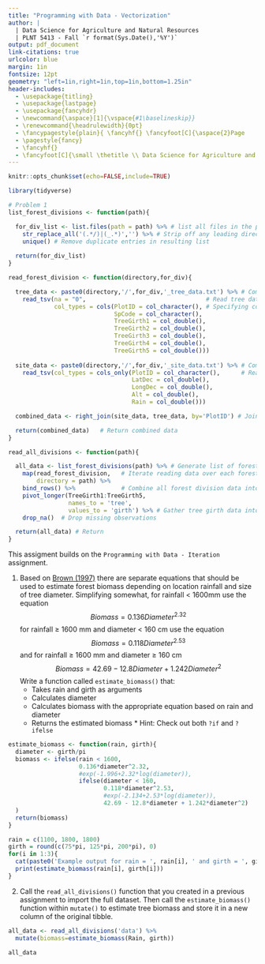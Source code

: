 ```yaml
---
title: "Programming with Data - Vectorization"
author: |
  | Data Science for Agriculture and Natural Resources
  | PLNT 5413 - Fall `r format(Sys.Date(),'%Y')`
output: pdf_document
link-citations: true
urlcolor: blue
margin: 1in
fontsize: 12pt
geometry: "left=1in,right=1in,top=1in,bottom=1.25in"
header-includes:
  - \usepackage{titling}
  - \usepackage{lastpage}
  - \usepackage{fancyhdr}
  - \newcommand{\aspace}[1]{\vspace{#1\baselineskip}}
  - \renewcommand{\headrulewidth}{0pt}
  - \fancypagestyle{plain}{ \fancyhf{} \fancyfoot[C]{\aspace{2}Page     \thepage~of~\pageref{LastPage}} }
  - \pagestyle{fancy}
  - \fancyhf{}
  - \fancyfoot[C]{\small \thetitle \\ Data Science for Agriculture and Natural Resources\\PLNT 5413 - Fall `r format(Sys.Date(),'%Y')`\\ Page \thepage~of~\pageref{LastPage}}
---
```


```r
knitr::opts_chunk$set(echo=FALSE,include=TRUE)
```

```r
library(tidyverse)

# Problem 1
list_forest_divisions <- function(path){

  for_div_list <- list.files(path = path) %>% # list all files in the path directory
    str_replace_all('(.*/)|(_.*)','') %>% # Strip off any leading directories and trailing file extenstions including _tree_data or _site_data labels
    unique() # Remove duplicate entries in resulting list
  
  return(for_div_list)
}

read_forest_division <- function(directory,for_div){

  tree_data <- paste0(directory,'/',for_div,'_tree_data.txt') %>% # Combine directory path and forest division to create tree data file name
    read_tsv(na = "0",                                  # Read tree data setting "0" observations to NA
             col_types = cols(PlotID = col_character(), # Specifying column types
                              SpCode = col_character(),
                              TreeGirth1 = col_double(),
                              TreeGirth2 = col_double(),
                              TreeGirth3 = col_double(),
                              TreeGirth4 = col_double(),
                              TreeGirth5 = col_double()))
  
  site_data <- paste0(directory,'/',for_div,'_site_data.txt') %>% # Combine directory path and forest division to create site data file name
    read_tsv(col_types = cols_only(PlotID = col_character(),      # Read site data selecting columns and specifying column types
                                   LatDec = col_double(),
                                   LongDec = col_double(),
                                   Alt = col_double(),
                                   Rain = col_double()))

  combined_data <- right_join(site_data, tree_data, by='PlotID') # Join site data and tree data

  return(combined_data)   # Return combined data
}

read_all_divisions <- function(path){

  all_data <- list_forest_divisions(path) %>% # Generate list of forest divisions
    map(read_forest_division,   # Iterate reading data over each forest division
        directory = path) %>% 
    bind_rows() %>%             # Combine all forest division data into single tibble
    pivot_longer(TreeGirth1:TreeGirth5,
                 names_to = 'tree',
                 values_to = 'girth') %>% # Gather tree girth data into a single column
    drop_na()  # Drop missing observations

  return(all_data) # Return 
}

```

This assigment builds on the `Programming with Data - Iteration` assignment.

1. Based on [Brown (1997)](http://www.fao.org/docrep/W4095E/w4095e06.htm#3.2.1%20biomass%20regression%20equations) there are separate equations that should be used to estimate forest biomass depending on location rainfall and size of tree diameter. Simplifying somewhat, for rainfall < 1600mm use the equation $$Biomass = 0.136Diameter^{2.32}$$ for rainfall $\ge$ 1600 mm and diameter < 160 cm use the equation  $$Biomass = 0.118Diameter^{2.53}$$ and for rainfall $\ge$ 1600 mm and diameter $\ge$ 160 cm $$Biomass = 42.69-12.8Diameter+1.242Diameter^2$$ Write a function called `estimate_biomass()` that:
    * Takes rain and girth as arguments
    * Calculates diameter
    * Calculates biomass with the appropriate equation based on rain and diameter
    * Returns the estimated biomass
            * Hint: Check out both `?if` and `?ifelse`

```r
estimate_biomass <- function(rain, girth){
  diameter <- girth/pi
  biomass <- ifelse(rain < 1600,
                    0.136*diameter^2.32,
                    #exp(-1.996+2.32*log(diameter)),
                    ifelse(diameter < 160,
                           0.118*diameter^2.53,
                           #exp(-2.134+2.53*log(diameter)),
                           42.69 - 12.8*diameter + 1.242*diameter^2)
  )
  return(biomass)
}
```

```r
rain = c(1100, 1800, 1800)
girth = round(c(75*pi, 125*pi, 200*pi), 0)
for(i in 1:3){
  cat(paste0('Example output for rain = ', rain[i], ' and girth = ', girth[i], ':\n'))
  print(estimate_biomass(rain[i], girth[i]))
}
```

2. Call the `read_all_divisions()` function that you created in a previous assignment to import the full dataset. Then call the `estimate_biomass()` function within `mutate()` to estimate tree biomass and store it in a new column of the original tibble.

```r
all_data <- read_all_divisions('data') %>% 
  mutate(biomass=estimate_biomass(Rain, girth))
```

```r
all_data
```
